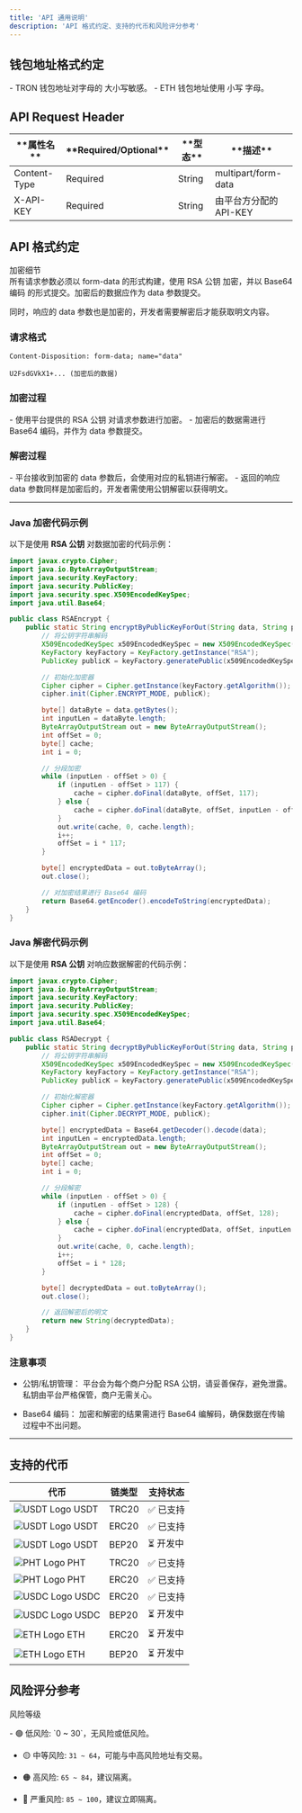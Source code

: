 ```yaml
---
title: 'API 通用说明'
description: 'API 格式约定、支持的代币和风险评分参考'
---
```


## 钱包地址格式约定

<div className="bg-gray-50 p-4 rounded-lg border border-gray-200">
  - TRON 钱包地址对字母的 <span className="text-black font-semibold">大小写敏感</span>。
  - ETH 钱包地址使用 <span className="text-black font-semibold">小写</span> 字母。
</div>

## API Request Header

<div className="overflow-x-auto">
  <table className="table-auto w-full border-collapse text-center">
    <thead className="bg-gray-100">
      <tr>
        <th className="py-2 px-4 border border-gray-300 w-1/4">**属性名**</th>
        <th className="py-2 px-4 border border-gray-300 w-1/4">**Required/Optional**</th>
        <th className="py-2 px-4 border border-gray-300 w-1/4">**型态**</th>
        <th className="py-2 px-4 border border-gray-300 w-1/2">**描述**</th>
      </tr>
    </thead>
    <tbody>
      <tr className="bg-white">
        <td className="py-2 px-4 border border-gray-300 align-middle">Content-Type</td>
        <td className="py-2 px-4 border border-gray-300 align-middle">Required</td>
        <td className="py-2 px-4 border border-gray-300 align-middle">String</td>
        <td className="py-2 px-4 border border-gray-300 align-middle">multipart/form-data</td>
      </tr>
      <tr className="bg-white">
        <td className="py-2 px-4 border border-gray-300 align-middle">X-API-KEY</td>
        <td className="py-2 px-4 border border-gray-300 align-middle">Required</td>
        <td className="py-2 px-4 border border-gray-300 align-middle">String</td>
        <td className="py-2 px-4 border border-gray-300 align-middle">由平台方分配的 API-KEY</td>
      </tr>
    </tbody>
  </table>
</div>

## API 格式约定

<Badge type="info" className="bg-blue-500 text-white px-2 py-1 rounded">
加密细节
</Badge>

<div className="bg-gray-50 p-4 rounded-lg border border-gray-200">
所有请求参数必须以 <span className="text-blue-600 font-semibold">form-data</span> 的形式构建，使用 <span className="text-blue-600 font-semibold">RSA 公钥</span> 加密，并以 <span className="text-blue-600 font-semibold">Base64 编码</span> 的形式提交。加密后的数据应作为 <span className="text-blue-600 font-semibold">data</span> 参数提交。

同时，响应的 <span className="text-blue-600 font-semibold">data</span> 参数也是加密的，开发者需要解密后才能获取明文内容。
</div>

### 请求格式

```
Content-Disposition: form-data; name="data"

U2FsdGVkX1+... (加密后的数据)
```


### 加密过程

<div className="bg-gray-50 p-4 rounded-lg border border-gray-200">
  - 使用平台提供的 <span className="text-blue-600 font-semibold">RSA 公钥</span> 对请求参数进行加密。
  - 加密后的数据需进行 <span className="text-blue-600 font-semibold">Base64 编码</span>，并作为 <span className="text-blue-600 font-semibold">data</span> 参数提交。
</div>

### 解密过程

<div className="bg-gray-50 p-4 rounded-lg border border-gray-200">
  - 平台接收到加密的 <span className="text-blue-600 font-semibold">data</span> 参数后，会使用对应的私钥进行解密。
  - 返回的响应 <span className="text-blue-600 font-semibold">data</span> 参数同样是加密后的，开发者需使用公钥解密以获得明文。
</div>

---

### Java 加密代码示例

以下是使用 **RSA 公钥** 对数据加密的代码示例：

```java
import javax.crypto.Cipher;
import java.io.ByteArrayOutputStream;
import java.security.KeyFactory;
import java.security.PublicKey;
import java.security.spec.X509EncodedKeySpec;
import java.util.Base64;

public class RSAEncrypt {
    public static String encryptByPublicKeyForOut(String data, String publicKey) throws Exception {
        // 将公钥字符串解码
        X509EncodedKeySpec x509EncodedKeySpec = new X509EncodedKeySpec(Base64.getDecoder().decode(publicKey));
        KeyFactory keyFactory = KeyFactory.getInstance("RSA");
        PublicKey publicK = keyFactory.generatePublic(x509EncodedKeySpec);

        // 初始化加密器
        Cipher cipher = Cipher.getInstance(keyFactory.getAlgorithm());
        cipher.init(Cipher.ENCRYPT_MODE, publicK);

        byte[] dataByte = data.getBytes();
        int inputLen = dataByte.length;
        ByteArrayOutputStream out = new ByteArrayOutputStream();
        int offSet = 0;
        byte[] cache;
        int i = 0;

        // 分段加密
        while (inputLen - offSet > 0) {
            if (inputLen - offSet > 117) {
                cache = cipher.doFinal(dataByte, offSet, 117);
            } else {
                cache = cipher.doFinal(dataByte, offSet, inputLen - offSet);
            }
            out.write(cache, 0, cache.length);
            i++;
            offSet = i * 117;
        }

        byte[] encryptedData = out.toByteArray();
        out.close();

        // 对加密结果进行 Base64 编码
        return Base64.getEncoder().encodeToString(encryptedData);
    }
}
```

### Java 解密代码示例

以下是使用 **RSA 公钥** 对响应数据解密的代码示例：

```java
import javax.crypto.Cipher;
import java.io.ByteArrayOutputStream;
import java.security.KeyFactory;
import java.security.PublicKey;
import java.security.spec.X509EncodedKeySpec;
import java.util.Base64;

public class RSADecrypt {
    public static String decryptByPublicKeyForOut(String data, String publicKey) throws Exception {
        // 将公钥字符串解码
        X509EncodedKeySpec x509EncodedKeySpec = new X509EncodedKeySpec(Base64.getDecoder().decode(publicKey));
        KeyFactory keyFactory = KeyFactory.getInstance("RSA");
        PublicKey publicK = keyFactory.generatePublic(x509EncodedKeySpec);

        // 初始化解密器
        Cipher cipher = Cipher.getInstance(keyFactory.getAlgorithm());
        cipher.init(Cipher.DECRYPT_MODE, publicK);

        byte[] encryptedData = Base64.getDecoder().decode(data);
        int inputLen = encryptedData.length;
        ByteArrayOutputStream out = new ByteArrayOutputStream();
        int offSet = 0;
        byte[] cache;
        int i = 0;

        // 分段解密
        while (inputLen - offSet > 0) {
            if (inputLen - offSet > 128) {
                cache = cipher.doFinal(encryptedData, offSet, 128);
            } else {
                cache = cipher.doFinal(encryptedData, offSet, inputLen - offSet);
            }
            out.write(cache, 0, cache.length);
            i++;
            offSet = i * 128;
        }

        byte[] decryptedData = out.toByteArray();
        out.close();

        // 返回解密后的明文
        return new String(decryptedData);
    }
}
```

### 注意事项

<div className="bg-yellow-50 p-4 rounded-lg border border-yellow-400">

<ul>

<li>

<span className="font-semibold">公钥/私钥管理：</span>
平台会为每个商户分配 <span className="text-blue-600 font-semibold">RSA 公钥</span>，请妥善保存，避免泄露。私钥由平台严格保管，商户无需关心。

</li>


<li>

<span className="font-semibold">Base64 编码：</span>
加密和解密的结果需进行 <span className="text-blue-600 font-semibold">Base64 编解码</span>，确保数据在传输过程中不出问题。

</li>

</ul>

</div>

---

## 支持的代币

<div className="overflow-x-auto">
  <table className="table-auto w-full border-collapse text-center">
    <thead className="bg-gray-100">
      <tr>
        <th className="py-2 px-4 border border-gray-300 w-1/4">代币</th>
        <th className="py-2 px-4 border border-gray-300 w-1/4">链类型</th>
        <th className="py-2 px-4 border border-gray-300 w-1/2">支持状态</th>
      </tr>
    </thead>
    <tbody>
      <tr className="bg-white">
        <td className="py-2 px-4 border border-gray-300">
          <div className="flex items-center justify-center gap-2">
            <img src="/logo/USDT.png" alt="USDT Logo" className="w-6 h-6" />
            USDT
          </div>
        </td>
        <td className="py-2 px-4 border border-gray-300 align-middle">TRC20</td>
        <td className="py-2 px-4 border border-gray-300 align-middle text-green-600 font-semibold">✅ 已支持</td>
      </tr>
      <tr className="bg-white">
        <td className="py-2 px-4 border border-gray-300">
          <div className="flex items-center justify-center gap-2">
            <img src="/logo/USDT.png" alt="USDT Logo" className="w-6 h-6" />
            USDT
          </div>
        </td>
        <td className="py-2 px-4 border border-gray-300 align-middle">ERC20</td>
        <td className="py-2 px-4 border border-gray-300 align-middle text-green-600 font-semibold">✅ 已支持</td>
      </tr>
      <tr className="bg-white">
        <td className="py-2 px-4 border border-gray-300">
          <div className="flex items-center justify-center gap-2">
            <img src="/logo/USDT.png" alt="USDT Logo" className="w-6 h-6" />
            USDT
          </div>
        </td>
        <td className="py-2 px-4 border border-gray-300 align-middle">BEP20</td>
        <td className="py-2 px-4 border border-gray-300 align-middle text-yellow-500 font-semibold">⏳ 开发中</td>
      </tr>
      <tr className="bg-white">
        <td className="py-2 px-4 border border-gray-300">
          <div className="flex items-center justify-center gap-2">
            <img src="/logo/PHT.png" alt="PHT Logo" className="w-6 h-6" />
            PHT
          </div>
        </td>
        <td className="py-2 px-4 border border-gray-300 align-middle">TRC20</td>
        <td className="py-2 px-4 border border-gray-300 align-middle text-green-600 font-semibold">✅ 已支持</td>
      </tr>
      <tr className="bg-white">
        <td className="py-2 px-4 border border-gray-300">
          <div className="flex items-center justify-center gap-2">
            <img src="/logo/PHT.png" alt="PHT Logo" className="w-6 h-6" />
            PHT
          </div>
        </td>
        <td className="py-2 px-4 border border-gray-300 align-middle">ERC20</td>
        <td className="py-2 px-4 border border-gray-300 align-middle text-green-600 font-semibold">✅ 已支持</td>
      </tr>
      <tr className="bg-white">
        <td className="py-2 px-4 border border-gray-300">
          <div className="flex items-center justify-center gap-2">
            <img src="/logo/USDC.png" alt="USDC Logo" className="w-6 h-6" />
            USDC
          </div>
        </td>
        <td className="py-2 px-4 border border-gray-300 align-middle">ERC20</td>
        <td className="py-2 px-4 border border-gray-300 align-middle text-green-600 font-semibold">✅ 已支持</td>
      </tr>
      <tr className="bg-white">
        <td className="py-2 px-4 border border-gray-300">
          <div className="flex items-center justify-center gap-2">
            <img src="/logo/USDC.png" alt="USDC Logo" className="w-6 h-6" />
            USDC
          </div>
        </td>
        <td className="py-2 px-4 border border-gray-300 align-middle">BEP20</td>
        <td className="py-2 px-4 border border-gray-300 align-middle text-yellow-500 font-semibold">⏳ 开发中</td>
      </tr>
      <tr className="bg-white">
        <td className="py-2 px-4 border border-gray-300">
          <div className="flex items-center justify-center gap-2">
            <img src="/logo/ETH.png" alt="ETH Logo" className="w-6 h-6" />
            ETH
          </div>
        </td>
        <td className="py-2 px-4 border border-gray-300 align-middle">ERC20</td>
        <td className="py-2 px-4 border border-gray-300 align-middle text-yellow-500 font-semibold">⏳ 开发中</td>
      </tr>
      <tr className="bg-white">
        <td className="py-2 px-4 border border-gray-300">
          <div className="flex items-center justify-center gap-2">
            <img src="/logo/ETH.png" alt="ETH Logo" className="w-6 h-6" />
            ETH
          </div>
        </td>
        <td className="py-2 px-4 border border-gray-300 align-middle">BEP20</td>
        <td className="py-2 px-4 border border-gray-300 align-middle text-yellow-500 font-semibold">⏳ 开发中</td>
      </tr>
    </tbody>
  </table>
</div>

## 风险评分参考

<Badge type="warning" className="bg-yellow-500 text-white px-2 py-1 rounded">风险等级</Badge>

<div className="bg-gray-50 p-4 rounded-lg border border-gray-200">
- 🟢 <span className="font-semibold">低风险</span>: `0 ~ 30`，无风险或低风险。

- 🟡 <span className="font-semibold">中等风险</span>: `31 ~ 64`，可能与中高风险地址有交易。

- 🟠 <span className="font-semibold">高风险</span>: `65 ~ 84`，建议隔离。

- 🔴 <span className="font-semibold">严重风险</span>: `85 ~ 100`，建议立即隔离。
</div>